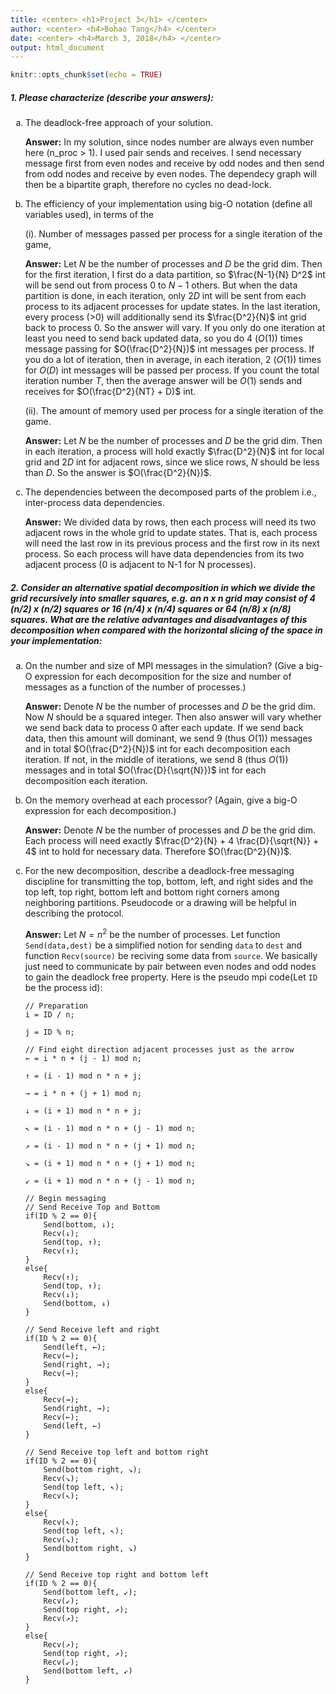 ```yaml
---
title: <center> <h1>Project 3</h1> </center>
author: <center> <h4>Bohao Tang</h4> </center>
date: <center> <h4>March 3, 2018</h4> </center>
output: html_document
---
```


```r
knitr::opts_chunk$set(echo = TRUE)
```

##### 1. Please characterize (describe your answers):

a. The deadlock-free approach of your solution.

    **Answer:** In my solution, since nodes number are always even number here (n_proc > 1). I used pair sends and receives. I send necessary message first from even nodes and receive by odd nodes and then send from odd nodes and receive by even nodes. The dependecy graph will then be a bipartite graph, therefore no cycles no dead-lock.

b. The efficiency of your implementation using big-O notation (define all variables used), in terms of the 
    
    (i). Number of messages passed per process for a single iteration of the game,
        
    **Answer:** Let $N$ be the number of processes and $D$ be the grid dim. Then for the first iteration, I first do a data partition, so $\frac{N-1}{N} D^2$ int will be send out from process 0 to $N-1$ others. But when the data partition is done, in each iteration, only $2D$ int will be sent from each process to its adjacent processes for update states. In the last iteration, every process (>0) will additionally send its $\frac{D^2}{N}$ int grid back to process 0. So the answer will vary. If you only do one iteration at least you need to send back updated data, so you do 4 ($O(1)$) times message passing for $O(\frac{D^2}{N})$ int messages per process. If you do a lot of iteration, then in average, in each iteration, 2 ($O(1)$) times for $O(D)$ int messages will be passed per process. If you count the total iteration number $T$, then the average answer will be $O(1)$ sends and receives for $O(\frac{D^2}{NT} + D)$ int.
    
    (ii). The amount of memory used per process for a single iteration of the game.
        
    **Answer:** Let $N$ be the number of processes and $D$ be the grid dim. Then in each iteration, a process will hold exactly $\frac{D^2}{N}$ int for local grid and $2D$ int for adjacent rows, since we slice rows, $N$ should be less than $D$. So the answer is $O(\frac{D^2}{N})$.

c. The dependencies between the decomposed parts of the problem i.e., inter-process data dependencies.

    **Answer:** We divided data by rows, then each process will need its two adjacent rows in the whole grid to update states. That is, each process will need the last row in its previous process and the first row in its next process. So each process will have data dependencies from its two adjacent process (0 is adjacent to N-1 for N processes).

##### 2. Consider an alternative spatial decomposition in which we divide the grid recursively into smaller squares, e.g. an n x n grid may consist of 4 (n/2) x (n/2) squares or 16 (n/4) x (n/4) squares or 64 (n/8) x (n/8) squares. What are the relative advantages and disadvantages of this decomposition when compared with the horizontal slicing of the space in your implementation:

a. On the number and size of MPI messages in the simulation? (Give a big-O expression for each decomposition for the size and number of messages as a function of the number of processes.)

    **Answer:** Denote $N$ be the number of processes and $D$ be the grid dim. Now $N$ should be a squared integer. Then also answer will vary whether we send back data to process 0 after each update. If we send back data, then this amount will dominant, we send 9 (thus $O(1)$) messages and in total $O(\frac{D^2}{N})$ int for each decomposition each iteration. If not, in the middle of iterations, we send 8 (thus $O(1)$) messages and in total $O(\frac{D}{\sqrt{N}})$ int for each decomposition each iteration.

b. On the memory overhead at each processor? (Again, give a big-O expression for each decomposition.)

    **Answer:** Denote $N$ be the number of processes and $D$ be the grid dim. Each process will need exactly $\frac{D^2}{N} + 4 \frac{D}{\sqrt{N}} + 4$ int to hold for necessary data. Therefore $O(\frac{D^2}{N})$.

c. For the new decomposition, describe a deadlock-free messaging discipline for transmitting the top, bottom, left, and right sides and the top left, top right, bottom left and bottom right corners among neighboring partitions. Pseudocode or a drawing will be helpful in describing the protocol.

    **Answer:** Let $N = n^2$ be the number of processes. Let function `Send(data,dest)` be a simplified notion for sending `data` to `dest` and function `Recv(source)` be reciving some data from `source`. We basically just need to communicate by pair between even nodes and odd nodes to gain the deadlock free property. Here is the pseudo mpi code(Let `ID` be the process id):
    
    ```
    // Preparation 
    i = ID / n;
    
    j = ID % n;
    
    // Find eight direction adjacent processes just as the arrow
    ← = i * n + (j - 1) mod n;
    
    ↑ = (i - 1) mod n * n + j;
    
    → = i * n + (j + 1) mod n;
    
    ↓ = (i + 1) mod n * n + j;
    
    ↖ = (i - 1) mod n * n + (j - 1) mod n;
    
    ↗ = (i - 1) mod n * n + (j + 1) mod n;
    
    ↘ = (i + 1) mod n * n + (j + 1) mod n;
    
    ↙ = (i + 1) mod n * n + (j - 1) mod n;
    
    ```
    
    ```
    // Begin messaging
    // Send Receive Top and Bottom
    if(ID % 2 == 0){
        Send(bottom, ↓);
        Recv(↓);
        Send(top, ↑);
        Recv(↑);
    }
    else{
        Recv(↑);
        Send(top, ↑);
        Recv(↓);
        Send(bottom, ↓)
    }
    
    // Send Receive left and right
    if(ID % 2 == 0){
        Send(left, ←);
        Recv(←);
        Send(right, →);
        Recv(→);
    }
    else{
        Recv(→);
        Send(right, →);
        Recv(←);
        Send(left, ←)
    }
    
    // Send Receive top left and bottom right
    if(ID % 2 == 0){
        Send(bottom right, ↘);
        Recv(↘);
        Send(top left, ↖);
        Recv(↖);
    }
    else{
        Recv(↖);
        Send(top left, ↖);
        Recv(↘);
        Send(bottom right, ↘)
    }
    
    // Send Receive top right and bottom left
    if(ID % 2 == 0){
        Send(bottom left, ↙);
        Recv(↙);
        Send(top right, ↗);
        Recv(↗);
    }
    else{
        Recv(↗);
        Send(top right, ↗);
        Recv(↙);
        Send(bottom left, ↙)
    }
    ```


